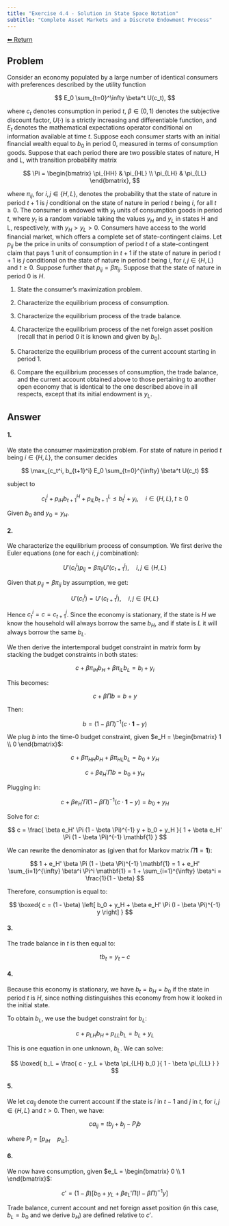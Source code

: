 ```yaml
---
title: "Exercise 4.4 - Solution in State Space Notation"
subtitle: "Complete Asset Markets and a Discrete Endowment Process"
---
```

<a class="return-button" href="4_4.qmd">⬅ Return</a>

## Problem

Consider an economy populated by a large number of identical consumers with preferences described by the utility function

$$
E_0 \sum_{t=0}^\infty \beta^t U(c_t),
$$

where $c_t$ denotes consumption in period $t$, $\beta \in (0, 1)$ denotes the subjective discount factor, $U(\cdot)$ is a strictly increasing and differentiable function, and $E_t$ denotes the mathematical expectations operator conditional on information available at time $t$. Suppose each consumer starts with an initial financial wealth equal to $b_0$ in period 0, measured in terms of consumption goods. Suppose that each period there are two possible states of nature, H and L, with transition probability matrix

$$
\Pi =
\begin{bmatrix}
\pi_{HH} & \pi_{HL} \\
\pi_{LH} & \pi_{LL}
\end{bmatrix},
$$

where $\pi_{ij}$, for $i, j \in \{H, L\}$, denotes the probability that the state of nature in period $t+1$ is $j$ conditional on the state of nature in period $t$ being $i$, for all $t \geq 0$. The consumer is endowed with $y_t$ units of consumption goods in period $t$, where $y_t$ is a random variable taking the values $y_H$ and $y_L$ in states H and L, respectively, with $y_H > y_L > 0$. Consumers have access to the world financial market, which offers a complete set of state-contingent claims. Let $p_{ij}$ be the price in units of consumption of period $t$ of a state-contingent claim that pays 1 unit of consumption in $t+1$ if the state of nature in period $t+1$ is $j$ conditional on the state of nature in period $t$ being $i$, for $i, j \in \{H, L\}$ and $t \geq 0$. Suppose further that $p_{ij} = \beta \pi_{ij}$. Suppose that the state of nature in period 0 is $H$.

1. State the consumer’s maximization problem.

2. Characterize the equilibrium process of consumption.

3. Characterize the equilibrium process of the trade balance.

4. Characterize the equilibrium process of the net foreign asset position (recall that in period 0 it is known and given by $b_0$).

5. Characterize the equilibrium process of the current account starting in period 1.

6. Compare the equilibrium processes of consumption, the trade balance, and the current account obtained above to those pertaining to another open economy that is identical to the one described above in all respects, except that its initial endowment is $y_L$.

## Answer

#### 1.

We state the consumer maximization problem. For state of nature in period $t$ being $i \in \{H, L\}$, the consumer decides

$$
\max_{c_t^i, b_{t+1}^i} E_0 \sum_{t=0}^{\infty} \beta^t U(c_t)
$$

subject to

$$
c_t^i + p_{iH} b_{t+1}^H + p_{iL} b_{t+1}^L \leq b_t^i + y_i, \quad i \in \{H, L\}, t \geq 0
$$

Given $b_0$ and $y_0 = y_H$.


#### 2.

We characterize the equilibrium process of consumption. We first derive the Euler equations (one for each $i$, $j$ combination):

$$
U'(c_t^i) p_{ij} = \beta \pi_{ij} U'(c_{t+1}^j), \quad i,j \in \{H, L\}
$$

Given that $p_{ij} = \beta \pi_{ij}$ by assumption, we get:

$$
U'(c_t^i) = U'(c_{t+1}^j), \quad i,j \in \{H, L\}
$$

Hence $c_t^i = c = c_{t+1}^j$. Since the economy is stationary, if the state is $H$ we know the household will always borrow the same $b_H$, and if state is $L$ it will always borrow the same $b_L$.

We then derive the intertemporal budget constraint in matrix form by stacking the budget constraints in both states:

$$
c + \beta \pi_{iH} b_H + \beta \pi_{iL} b_L = b_i + y_i
$$

This becomes:

$$
c + \beta \Pi b = b + y
$$

Then:

$$
b = (1 - \beta \Pi)^{-1}(c \cdot \mathbf{1} - y)
$$

We plug $b$ into the time-0 budget constraint, given $e_H = \begin{bmatrix} 1 \\ 0 \end{bmatrix}$:

$$
c + \beta \pi_{HH} b_H + \beta \pi_{HL} b_L = b_0 + y_H
$$

$$
c + \beta e_H' \Pi b = b_0 + y_H
$$

Plugging in:

$$
c + \beta e_H' \Pi (1 - \beta \Pi)^{-1}(c \cdot \mathbf{1} - y) = b_0 + y_H
$$

Solve for $c$:

$$
c = \frac{ \beta e_H' \Pi (1 - \beta \Pi)^{-1} y + b_0 + y_H }{ 1 + \beta e_H' \Pi (1 - \beta \Pi)^{-1} \mathbf{1} }
$$

We can rewrite the denominator as (given that for Markov matrix $\Pi \mathbf{1} = \mathbf{1}$):

$$
1 + e_H' \beta \Pi (1 - \beta \Pi)^{-1} \mathbf{1}
= 1 + e_H' \sum_{i=1}^{\infty} \beta^i \Pi^i \mathbf{1}
= 1 + \sum_{i=1}^{\infty} \beta^i = \frac{1}{1 - \beta}
$$

Therefore, consumption is equal to:

$$
\boxed{ c = (1 - \beta) \left[ b_0 + y_H + \beta e_H' \Pi (I - \beta \Pi)^{-1} y \right] }
$$


#### 3.

The trade balance in $t$ is then equal to:

$$
tb_t = y_t - c
$$


#### 4.

Because this economy is stationary, we have $b_t = b_H = b_0$ if the state in period $t$ is $H$, since nothing distinguishes this economy from how it looked in the initial state.

To obtain $b_L$, we use the budget constraint for $b_L$:

$$
c + p_{LH} b_H + p_{LL} b_L = b_L + y_L
$$

This is one equation in one unknown, $b_L$. We can solve:

$$
\boxed{ b_L = \frac{ c - y_L + \beta \pi_{LH} b_0 }{ 1 - \beta \pi_{LL} } }
$$


#### 5.

We let $ca_{ij}$ denote the current account if the state is $i$ in $t - 1$ and $j$ in $t$, for $i,j \in \{H,L\}$ and $t > 0$. Then, we have:

$$
ca_{ij} = tb_j + b_j - P_i b
$$

where $P_i = [p_{iH} \quad p_{iL}]$.


#### 6.

We now have consumption, given $e_L = \begin{bmatrix} 0 \\ 1 \end{bmatrix}$:

$$
c' = (1 - \beta) \left[ b_0 + y_L + \beta e_L' \Pi (I - \beta \Pi)^{-1} y \right]
$$

Trade balance, current account and net foreign asset position (in this case, $b_L = b_0$ and we derive $b_H$) are defined relative to $c'$.